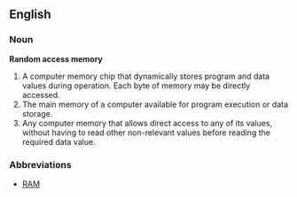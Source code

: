 {{wikipedia}}
==English==

===Noun===
'''Random access memory'''
# A computer memory chip that dynamically stores program and data values during operation. Each byte of memory may be directly accessed.
# The main memory of a computer available for program execution or data storage.
# Any computer memory that allows direct access to any of its values, without having to read other non-relevant values before reading the required data value.

=== Abbreviations ===
*[[RAM]]